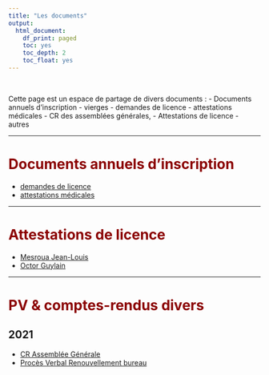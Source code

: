 ```yaml
---
title: "Les documents"
output:
  html_document:
    df_print: paged
    toc: yes
    toc_depth: 2
    toc_float: yes
---
```


<br>

Cette page est un espace de partage de divers documents :
- Documents annuels d'inscription - vierges
   - demandes de licence
   - attestations médicales
- CR des assemblées générales,
- Attestations de licence
- autres

---

# <span style="color:darkred"> **Documents annuels d'inscription** </span>

- [demandes de licence]()
- [attestations médicales]()

---

# <span style="color:darkred"> **Attestations de licence** </span>

- [Mesroua Jean-Louis](9_documents/licence_8014706 mesroua jean louis.pdf)
- [Octor Guylain](9_documents/licence_8016084 octor guylain.pdf)

---

# <span style="color:darkred"> **PV & comptes-rendus divers** </span>

## 2021  

- [CR Assemblée Générale](https://hackmd.io/@cedTas-Perso/SJVD-QcHP)
- [Procès Verbal Renouvellement bureau](9_documents/BeauvalTT - PV Renouvellement bureau.html)

